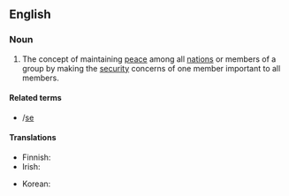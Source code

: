 ==English==
{{wikipedia}}

===Noun===
{{en-noun|-}}

# The concept of maintaining [[peace]] among all [[nation]]s or members of a group by making the [[security]] concerns of one member important to all members.

====Related terms====
* {{l|en|collective defence}}/[[collective defense|se]]

====Translations====
{{trans-top|concept of maintaining peace among all nations or members of a group}}
* Finnish: {{t|fi|[[kollektiivinen]] [[turvallisuus]]}}
* Irish: {{t|ga|slándáil chomhchoiteann|f}}
{{trans-mid}}
* Korean: {{t|ko|집단 안전}}
{{trans-bottom}}